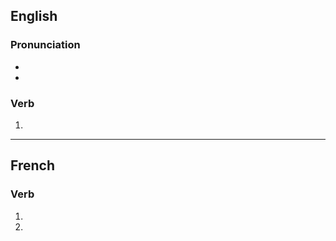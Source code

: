{{also|vivifiés}}
==English==

===Pronunciation===
* {{IPA|/ˈvɪvɪfʌɪs/|lang=en}}
* {{hyphenation|viv|ifies|lang=en}}

===Verb===
{{head|en|verb form}}

# {{en-third-person singular of|vivify}}

----

==French==

===Verb===
{{fr-verb-form}}

# {{inflection of|vivifier||2|s|pres|indc|lang=fr}}
# {{inflection of|vivifier||2|s|pres|subj|lang=fr}}